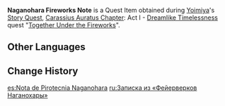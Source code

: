 {{Item Infobox
|id           = 100893
|image        = Item Naganohara Fireworks Note.png
|type         = Quest Items
|description  = A note that [[Yoimiya]] gave you to record firework formulae with. If you give this note to Yoimiya, she will be able to make fireworks just as you remember them.<br />No matter how time passes, or people and things change, so long as you take care of this note, you will stand guard over a door to the past. Perhaps you too will find happiness that belongs only to you under a firework-filled sky.
|source1      = [[Together Under the Fireworks]]
|quality      = 4
|memento      = Yes
}}
'''Naganohara Fireworks Note''' is a Quest Item obtained during [[Yoimiya]]'s [[Story Quest]], [[Carassius Auratus Chapter]]: Act I - [[Dreamlike Timelessness]] quest "[[Together Under the Fireworks]]".

==Other Languages==
{{Other Languages
|default_hidden = 1
|en      = Naganohara Fireworks Note
|zhs     = 「长野原烟花店」的纸条
|zhs_rm  = "Chángyěyuán Yānhuā Diàn" de Zhǐ Tiáo
|zht     = 「長野原煙花店」的紙條
|zht_rm  = "Chángyěyuán Yānhuā Diàn" de Zhǐ Tiáo
|ja      = 「長野原花火屋」の短冊
|ja_rm   = "Naganohara Hanabi-ya" no Tanzaku
|ko      = 「나가노하라 폭죽가게」의 쪽지
|ko_rm   = "Naganohara Pokjukgage"-ui Jjokji
|es      = Nota de Pirotecnia Naganohara
|fr      = Note des Feux de Naganohara
|ru      = Записка из «Фейерверков Наганохары»
|th      = กระดาษโน้ตของ "ร้านดอกไม้ไฟ Naganohara"
|th_rm   = 
|vi      = Mẫu Giấy Của "Tiệm Pháo Hoa Naganohara"
|de      = Hinweis zu Naganoharas Feuerwerksartikeln
|id      = Catatan Kembang Api Naganohara
|pt      = Pedaço de Papel de Fogos de Artifício Naganohara
|tr      = Naganohara Havai Fişekleri Notu
|it      = Appunto della Bottega Naganohara
}}

==Change History==
{{Change History|2.0}}

[[es:Nota de Pirotecnia Naganohara]]
[[ru:Записка из «Фейерверков Наганохары»]]